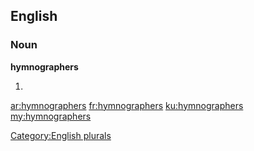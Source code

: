 ==English==

===Noun===
'''hymnographers'''

# {{plural of|hymnographer}}

[[Category:English plurals]]

[[ar:hymnographers]]
[[fr:hymnographers]]
[[ku:hymnographers]]
[[my:hymnographers]]